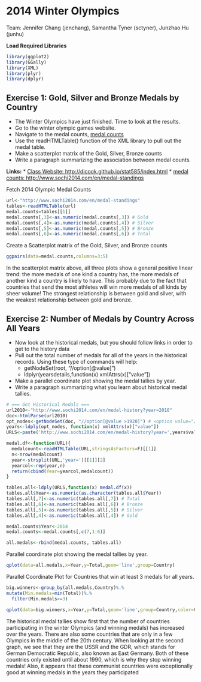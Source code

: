 2014 Winter Olympics 
========================================================
Team: Jennifer Chang (jenchang), Samantha Tyner (sctyner), Junzhao Hu (junhu)

**Load Required Libraries**
```r
library(ggplot2)
library(GGally)
library(XML)
library(plyr)
library(dplyr)
```

Exercise 1: Gold, Silver and Bronze Medals by Country
-----------
* The Winter Olympics have just finished.  Time to look at the results.
* Go to the winter olympic games website.
* Navigate to the medal counts, [medal counts](http://www.sochi2014.com/en/medal-standings)
* Use the readHTMLTable() function of the XML library to pull out the medal table.
* Make a scatterplot matrix of the Gold, Silver, Bronze counts
* Write a paragraph summarizing the association between medal counts.

**Links:**
* [Class Website: http://dicook.github.io/stat585/index.html](http://dicook.github.io/stat585/index.html)
* [medal counts: http://www.sochi2014.com/en/medal-standings](http://www.sochi2014.com/en/medal-standings)


Fetch 2014 Olympic Medal Counts
```r
url<-"http://www.sochi2014.com/en/medal-standings"
tables<-readHTMLTable(url)
medal.counts=tables[[1]]
medal.counts[,3]<-as.numeric(medal.counts[,3]) # Gold
medal.counts[,4]<-as.numeric(medal.counts[,4]) # Silver
medal.counts[,5]<-as.numeric(medal.counts[,5]) # Bronze
medal.counts[,6]<-as.numeric(medal.counts[,6]) # Total
```
Create a Scatterplot matrix of the Gold, Silver, and Bronze counts
```r
ggpairs(data=medal.counts,columns=3:5)
```

In the scatterplot matrix above, all three plots show a general positive linear trend: the more medals of one kind a country has, the more medals of another kind a country is likely to have.  This probably due to the fact that countries that send the most athletes will win more medals of all kinds by sheer volume! The strongest relationship is between gold and silver, with the weakest relationship between gold and bronze.

Exercise 2: Number of Medals by Country Across All Years
-----------
* Now look at the historical medals, but you should follow links in order to get to the history data
* Pull out the total number of medals for all of the years in the historical records.  Using these type of commands will help:
  * getNodeSet(root, "//option[@value]")
  * ldplyr(yearsdetails,function(x) xmlAttrs(x)["value"])
* Make a parallel coordinate plot showing the medal tallies by year.
* Write a paragraph summarizing what you learn about historical medal tallies.

```r
# === Get Historical Medals ===
url2010<-"http://www.sochi2014.com/en/medal-history?year=2010"
doc<-htmlParse(url2010)
opt_nodes<-getNodeSet(doc, "//option[@value >1920]") # <option value="2010" > Vancouver 2010</option>
years<-ldply(opt_nodes, function(x) xmlAttrs(x)["value"])
URLS<-paste('http://www.sochi2014.com/en/medal-history?year=',years$value,sep='')

medal.df<-function(URL){
  medalcount<-readHTMLTable(URL,stringsAsFactors=F)[[1]]
  n<-nrow(medalcount)
  year<-strsplit(URL,'year=')[[1]][2]
  yearcol<-rep(year,n)
  return(cbind(Year=yearcol,medalcount))
}

tables.all<-ldply(URLS,function(x) medal.df(x))
tables.all$Year<-as.numeric(as.character(tables.all$Year))
tables.all[,7]<-as.numeric(tables.all[,7]) # Total
tables.all[,6]<-as.numeric(tables.all[,6]) # Bronze
tables.all[,5]<-as.numeric(tables.all[,5]) # Silver
tables.all[,4]<-as.numeric(tables.all[,4]) # Gold

medal.counts$Year<-2014
medal.counts<-medal.counts[,c(7,1:6)]

all.medals<-rbind(medal.counts, tables.all)
```
Parallel coordinate plot showing the medal tallies by year.
```r
qplot(data=all.medals,x=Year,y=Total,geom='line',group=Country)
```

Parallel Coordinate Plot for Countries that win at least 3 medals for all years.
```r
big.winners<-group_by(all.medals,Country)%.%
mutate(Min.medals=min(Total))%.%
  filter(Min.medals>=3)

qplot(data=big.winners,x=Year,y=Total,geom='line',group=Country,color=Country)
```
The historical medal tallies show first that the number of countries participating in the winter Olympics (and winning medals) has increased over the years.  There are also some countries that are only in a few Olympics in the middle of the 20th century.  When looking at the second graph, we see that they are the USSR and the GDR, which stands for German Democratic Republic, also known as East Germany. Both of these countries only existed until about 1990, which is why they stop winning medals! Also, it appears that these communist countries were exceptionally good at winning medals in the years they participated 

<!-- Commentted out anything after this ================
Samantha Tyner
//```{r fig.width=7, fig.height=6}
# place code here
library(ggplot2)
library(XML)
# === Fetch 2014 Olympic Medal Counts ===
url2014<-"http://www.sochi2014.com/en/medal-standings"
tables<-readHTMLTable(url2014,stringsAsFactors=F)
class(tables) # returns a list
medal.counts=tables[[1]]
head(metal.counts)
medal.counts[,3]<-as.numeric(medal.counts[,3])
medal.counts[,4]<-as.numeric(medal.counts[,4])
medal.counts[,5]<-as.numeric(medal.counts[,5])
# === Scatterplot matrix of the Gold, Silver, and Bronze counts like example? ===
#install.packages('GGally')
library(GGally)
ggpairs(data=medal.counts,columns=3:5)
# will need to write a paragraph summarizing the association between metal counts
#stuff




# === Get Historical Medals ===
# hmm actually http://www.sochi2014.com/en/medal-history?year=2010 is this year
year<-seq(from=1924, to=2010, by=4) #drat, this doesn't work, because some of the years are missing on the website... Oh well.

url2010<-"http://www.sochi2014.com/en/medal-history?year=2010"
doc<-htmlParse(url2010)
root<-xmlRoot(doc)
length(xmlChildren(root))
xmlName(xmlChildren(root)[[2]])
length(xmlChildren(xmlChildren(root)[[2]]))

s<-getNodeSet(doc, "//option[@value >1920]")

# looked at the html file
# <select name="year" size=10>
# <option value="2010" > Vancouver 2010</option>

#http://www.sochi2014.com/en/medal-history?year=2006&sport=all

years<-ldply(s, function(x) xmlAttrs(x)["value"])

#strsplit('http://www.sochi2014.com/en/medal-history?year=2006','year=')[[1]][2]
URLS<-paste('http://www.sochi2014.com/en/medal-history?year=',years$value,sep='')

medal.df<-function(URL){
  medalcount<-readHTMLTable(URL,stringsAsFactors=F)[[1]]
  n<-nrow(medalcount)
  year<-strsplit(URL,'year=')[[1]][2]
  yearcol<-rep(year,n)
  return(cbind(Year=yearcol,medalcount))
}

tables.all<-ldply(URLS,function(x) medal.df(x))
tables.all$Year<-as.numeric(as.character(tables.all$Year))
tables.all[,7]<-as.numeric(tables.all[,7])
tables.all[,6]<-as.numeric(tables.all[,6])
tables.all[,5]<-as.numeric(tables.all[,5])
tables.all[,4]<-as.numeric(tables.all[,4])

medal.counts$Year<-2014
medal.counts$Total<-as.numeric(medal.counts$Total)
medal.counts<-medal.counts[,c(7,1:6)]

all.medals<-rbind(medal.counts, tables.all)

qplot(data=all.medals,x=Year,y=Total,geom='line',group=Country)

library(dplyr)
big.winners<-group_by(all.medals,Country)%.%
mutate(Min.medals=min(Total))%.%
  filter(Min.medals>=3)

qplot(data=big.winners,x=Year,y=Total,geom='line',group=Country,color=Country)
```

Junzhao Hu
//```{r fig.width=7, fig.height=6}
# place code here
x<-c(1:10)
```

 -->